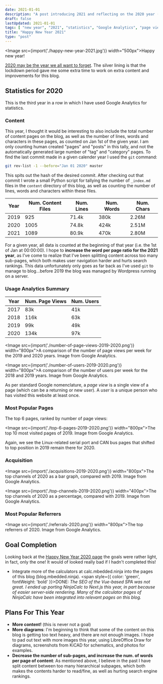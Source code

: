 ```yaml
---
date: 2021-01-01
description: "A post introducing 2021 and reflecting on the 2020 year (including blog statistics)."
draft: false
lastUpdated: 2021-01-01
tags: [ "new year", "2021", "statistics", "Google Analytics", "page view", "user", "referral", "Hugo", "GitHub", "blog" ]
title: "Happy New Year 2021"
type: "post"
---
```



<Image src={import('./happy-new-year-2021.jpg')} width="500px">Happy new year!</Image>

[2020 may be the year we all want to forget](https://en.wikipedia.org/wiki/Death_to_2020). The silver lining is that the lockdown period gave me some extra time to work on extra content and improvements for this blog.

## Statistics for 2020

This is the third year in a row in which I have used Google Analytics for statistics.

### Content

This year, I thought it would be interesting to also include the total number of content pages on the blog, as well as the number of lines, words and characters in these pages, as counted on Jan 1st of the given year. I am only counting human created "pages" and "posts" in this tally, and not the automatically generated large number of "tag" and "category" pages. To find the last commit made in a given calender year I used the `git` command:

```bash
git rev-list -1 --before="Jan 01 2020" master
```

This spits out the hash of the desired commit. After checking out that commit I wrote a small Python script for tallying the number of `_index.md` files in the `content` directory of this blog, as well as counting the number of lines, words and characters within these files.

Year | Num. Content Files | Num. Lines | Num. Words | Num. Chars
-----|--------------------|------------|------------|------------
2019 | 925                | 71.4k      | 380k       | 2.26M
2020 | 1005               | 74.8k      | 424k       | 2.51M
2021 | 1089               | 80.9k      | 470k       | 2.80M 

For a given year, all data is counted at the beginning of that year (i.e. the 1st of Jan at 00:00:00). I hope to **increase the word per page ratio for the 2021 year**, as I've come to realize that I've been splitting content across too many sub-pages, which both makes user navigation harder and hurts search rankings. This data unfortunately only goes as far back as I've used `git` to manage to blog...before 2019 the blog was managed by Wordpress running on a server.

### Usage Analytics Summary

Year | Num. Page Views | Num. Users
-----|-----------------|------------
2017 | 83k             | 41k
2018 | 116k            | 63k
2019 | 99k             | 49k
2020 | 134k            | 97k

<Image src={import('./number-of-page-views-2019-2020.png')} width="800px">A comparison of the number of page views per week for the 2019 and 2020 years. Image from Google Analytics.</Image>

<Image src={import('./number-of-users-2019-2020.png')} width="800px">A comparison of the number of users per week for the 2018 and 2019 years. Image from Google Analytics.</Image>

As per standard Google nomenclature, a _page view_ is a single view of a page (which can be a returning or new user). A _user_ is a unique person who has visited this website at least once.

### Most Popular Pages

The top 6 pages, ranked by number of page views:

<Image src={import('./top-6-pages-2019-2020.png')} width="800px">The top 10 most visited pages of 2019. Image from Google Analytics.</Image>

Again, we see the Linux-related serial port and CAN bus pages that shifted to top position in 2019 remain there for 2020. 

### Acquisition

<Image src={import('./acquisitions-2019-2020.png')} width="800px">The top channels of 2020 as a bar graph, compared with 2019. Image from Google Analytics.</Image>

<Image src={import('./top-channels-2019-2020.png')} width="400px">The top channels of 2020 as a percentage, compared with 2019. Image from Google Analytics.</Image>

### Most Popular Referrers

<Image src={import('./referrals-2020.png')} width="800px">The top referrers of 2020. Image from Google Analytics.</Image>

## Goal Completion

Looking back at the [Happy New Year 2020 page](/updates/2020/01/01/happy-new-year-2020/) the goals were rather light, in fact, only the one! It would of looked really bad if I hadn't completed this!

* Integrate more of the calculators at calc.mbedded.ninja into the pages of this blog (blog.mbedded.ninja). <span style={{ color: 'green', fontWeight: 'bold' }}>DONE:</span> _The SEO of the Vue-based SPA was not great. I ended up porting NinjaCalc to Next.js this year, in part because of easier server-side rendering. Many of the calculator pages of NinjaCalc have been integrated into relevant pages on this blog._

## Plans For This Year

* **More content!** (this is never not a goal)
* **More diagrams**: I'm beginning to think that some of the content on this blog is getting too text heavy, and there are not enough images. I hope to pad out text with more images this year, using LibreOffice Draw for diagrams, screenshots from KiCAD for schematics, and photos for examples.
* **Decrease the number of sub-pages, and increase the num. of words per page of content**: As mentioned above, I believe in the past I have split content between too many hierarchical subpages, which both makes the contents harder to read/fine, as well as hurting search engine rankings.